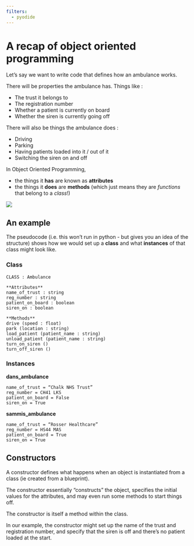 ```yaml
---
filters:
  - pyodide
---
```


# A recap of object oriented programming

Let’s say we want to write code that defines how an ambulance works.

There will be properties the ambulance has.  Things like :

- The trust it belongs to
- The registration number
- Whether a patient is currently on board
- Whether the siren is currently going off

There will also be things the ambulance does :

- Driving
- Parking
- Having patients loaded into it / out of it
- Switching the siren on and off

In Object Oriented Programming,

- the things it **has** are known as **attributes**
- the things it **does** are **methods** (which just means they are *functions* that belong to a *class*!)

![](assets/2024-05-20-12-01-11.png)

## An example

The pseudocode (i.e. this won't run in python - but gives you an idea of the structure) shows how we would set up a **class** and what **instances** of that class might look like.

### Class

```
CLASS : Ambulance

**Attributes**
name_of_trust : string
reg_number : string
patient_on_board : boolean
siren_on : boolean

**Methods**
drive (speed : float)
park (location : string)
load_patient (patient_name : string)
unload_patient (patient_name : string)
turn_on_siren ()
turn_off_siren ()

```

### Instances

**dans_ambulance**
```
name_of_trust = “Chalk NHS Trust”
reg_number = CH41 LKS
patient_on_board = False
siren_on = True
```

**sammis_ambulance**
```
name_of_trust = “Rosser Healthcare”
reg_number = HS44 MAS
patient_on_board = True
siren_on = True
```

## Constructors

A constructor defines what happens when an object is instantiated from a class (ie created from a blueprint).

The constructor essentially “constructs” the object, specifies the initial values for the attributes, and may even run some methods to start things off.

The constructor is itself a method within the class.

In our example, the constructor might set up the name of the trust and registration number, and specify that the siren is off and there’s no patient loaded at the start.
